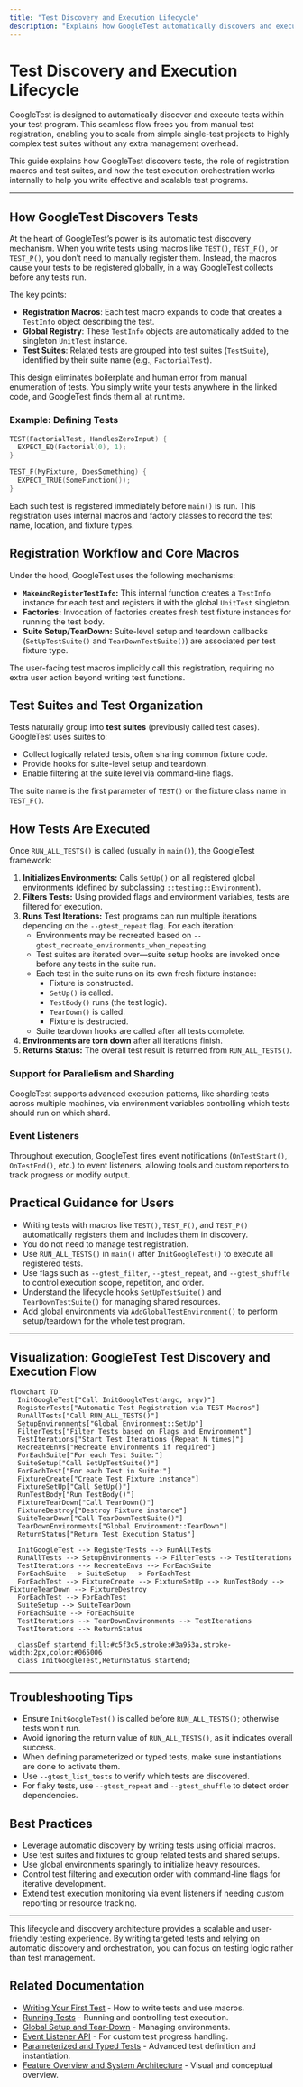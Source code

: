 ```yaml
---
title: "Test Discovery and Execution Lifecycle"
description: "Explains how GoogleTest automatically discovers and executes tests. Describes registration macros, suites, test main functions, and the orchestration flow—enabling users to scale from simple to complex test sets without manual management."
---
```


# Test Discovery and Execution Lifecycle

GoogleTest is designed to automatically discover and execute tests within your test program. This seamless flow frees you from manual test registration, enabling you to scale from simple single-test projects to highly complex test suites without any extra management overhead.

This guide explains how GoogleTest discovers tests, the role of registration macros and test suites, and how the test execution orchestration works internally to help you write effective and scalable test programs.

---

## How GoogleTest Discovers Tests

At the heart of GoogleTest’s power is its automatic test discovery mechanism. When you write tests using macros like `TEST()`, `TEST_F()`, or `TEST_P()`, you don’t need to manually register them. Instead, the macros cause your tests to be registered globally, in a way GoogleTest collects before any tests run.

The key points:

- **Registration Macros**: Each test macro expands to code that creates a `TestInfo` object describing the test.
- **Global Registry**: These `TestInfo` objects are automatically added to the singleton `UnitTest` instance.
- **Test Suites**: Related tests are grouped into test suites (`TestSuite`), identified by their suite name (e.g., `FactorialTest`).

This design eliminates boilerplate and human error from manual enumeration of tests. You simply write your tests anywhere in the linked code, and GoogleTest finds them all at runtime.

### Example: Defining Tests

```cpp
TEST(FactorialTest, HandlesZeroInput) {
  EXPECT_EQ(Factorial(0), 1);
}

TEST_F(MyFixture, DoesSomething) {
  EXPECT_TRUE(SomeFunction());
}
```

Each such test is registered immediately before `main()` is run. This registration uses internal macros and factory classes to record the test name, location, and fixture types.

## Registration Workflow and Core Macros

Under the hood, GoogleTest uses the following mechanisms:

- **`MakeAndRegisterTestInfo`:** This internal function creates a `TestInfo` instance for each test and registers it with the global `UnitTest` singleton.
- **Factories:** Invocation of factories creates fresh test fixture instances for running the test body.
- **Suite Setup/TearDown:** Suite-level setup and teardown callbacks (`SetUpTestSuite()` and `TearDownTestSuite()`) are associated per test fixture type.

The user-facing test macros implicitly call this registration, requiring no extra user action beyond writing test functions.

## Test Suites and Test Organization

Tests naturally group into **test suites** (previously called test cases). GoogleTest uses suites to:

- Collect logically related tests, often sharing common fixture code.
- Provide hooks for suite-level setup and teardown.
- Enable filtering at the suite level via command-line flags.

The suite name is the first parameter of `TEST()` or the fixture class name in `TEST_F()`.

## How Tests Are Executed

Once `RUN_ALL_TESTS()` is called (usually in `main()`), the GoogleTest framework:

1. **Initializes Environments:** Calls `SetUp()` on all registered global environments (defined by subclassing `::testing::Environment`).
2. **Filters Tests:** Using provided flags and environment variables, tests are filtered for execution.
3. **Runs Test Iterations:** Test programs can run multiple iterations depending on the `--gtest_repeat` flag. For each iteration:
   - Environments may be recreated based on `--gtest_recreate_environments_when_repeating`.
   - Test suites are iterated over—suite setup hooks are invoked once before any tests in the suite run.
   - Each test in the suite runs on its own fresh fixture instance:
     - Fixture is constructed.
     - `SetUp()` is called.
     - `TestBody()` runs (the test logic).
     - `TearDown()` is called.
     - Fixture is destructed.
   - Suite teardown hooks are called after all tests complete.
4. **Environments are torn down** after all iterations finish.
5. **Returns Status:** The overall test result is returned from `RUN_ALL_TESTS()`.

### Support for Parallelism and Sharding

GoogleTest supports advanced execution patterns, like sharding tests across multiple machines, via environment variables controlling which tests should run on which shard.

### Event Listeners

Throughout execution, GoogleTest fires event notifications (`OnTestStart()`, `OnTestEnd()`, etc.) to event listeners, allowing tools and custom reporters to track progress or modify output.

## Practical Guidance for Users

- Writing tests with macros like `TEST()`, `TEST_F()`, and `TEST_P()` automatically registers them and includes them in discovery.
- You do not need to manage test registration.
- Use `RUN_ALL_TESTS()` in `main()` after `InitGoogleTest()` to execute all registered tests.
- Use flags such as `--gtest_filter`, `--gtest_repeat`, and `--gtest_shuffle` to control execution scope, repetition, and order.
- Understand the lifecycle hooks `SetUpTestSuite()` and `TearDownTestSuite()` for managing shared resources.
- Add global environments via `AddGlobalTestEnvironment()` to perform setup/teardown for the whole test program.

---

## Visualization: GoogleTest Test Discovery and Execution Flow

```mermaid
flowchart TD
  InitGoogleTest["Call InitGoogleTest(argc, argv)"]
  RegisterTests["Automatic Test Registration via TEST Macros"]
  RunAllTests["Call RUN_ALL_TESTS()"]
  SetupEnvironments["Global Environment::SetUp"]
  FilterTests["Filter Tests based on Flags and Environment"]
  TestIterations["Start Test Iterations (Repeat N times)"]
  RecreateEnvs["Recreate Environments if required"]
  ForEachSuite["For each Test Suite:"]
  SuiteSetup["Call SetUpTestSuite()"]
  ForEachTest["For each Test in Suite:"]
  FixtureCreate["Create Test Fixture instance"]
  FixtureSetUp["Call SetUp()"]
  RunTestBody["Run TestBody()"]
  FixtureTearDown["Call TearDown()"]
  FixtureDestroy["Destroy Fixture instance"]
  SuiteTearDown["Call TearDownTestSuite()"]
  TearDownEnvironments["Global Environment::TearDown"]
  ReturnStatus["Return Test Execution Status"]

  InitGoogleTest --> RegisterTests --> RunAllTests
  RunAllTests --> SetupEnvironments --> FilterTests --> TestIterations
  TestIterations --> RecreateEnvs --> ForEachSuite
  ForEachSuite --> SuiteSetup --> ForEachTest
  ForEachTest --> FixtureCreate --> FixtureSetUp --> RunTestBody --> FixtureTearDown --> FixtureDestroy
  ForEachTest --> ForEachTest
  SuiteSetup --> SuiteTearDown
  ForEachSuite --> ForEachSuite
  TestIterations --> TearDownEnvironments --> TestIterations
  TestIterations --> ReturnStatus

  classDef startend fill:#c5f3c5,stroke:#3a953a,stroke-width:2px,color:#065006
  class InitGoogleTest,ReturnStatus startend;
```

---

## Troubleshooting Tips

- Ensure `InitGoogleTest()` is called before `RUN_ALL_TESTS()`; otherwise tests won't run.
- Avoid ignoring the return value of `RUN_ALL_TESTS()`, as it indicates overall success.
- When defining parameterized or typed tests, make sure instantiations are done to activate them.
- Use `--gtest_list_tests` to verify which tests are discovered.
- For flaky tests, use `--gtest_repeat` and `--gtest_shuffle` to detect order dependencies.

## Best Practices

- Leverage automatic discovery by writing tests using official macros.
- Use test suites and fixtures to group related tests and shared setups.
- Use global environments sparingly to initialize heavy resources.
- Control test filtering and execution order with command-line flags for iterative development.
- Extend test execution monitoring via event listeners if needing custom reporting or resource tracking.

---

This lifecycle and discovery architecture provides a scalable and user-friendly testing experience. By writing targeted tests and relying on automatic discovery and orchestration, you can focus on testing logic rather than test management.

## Related Documentation

- [Writing Your First Test](../getting-started/first-test-and-validation/writing-your-first-test.md) - How to write tests and use macros.
- [Running Tests](../getting-started/first-test-and-validation/running-tests.md) - Running and controlling test execution.
- [Global Setup and Tear-Down](../advanced.md#global-set-up-and-tear-down) - Managing environments.
- [Event Listener API](../advanced.md#extending-google-test-by-handling-test-events) - For custom test progress handling.
- [Parameterized and Typed Tests](../concepts/advanced-testing-patterns/parameterized-tests.md) - Advanced test definition and instantiation.
- [Feature Overview and System Architecture](../overview/architecture-features-integration/architecture-diagram.md) - Visual and conceptual overview.



